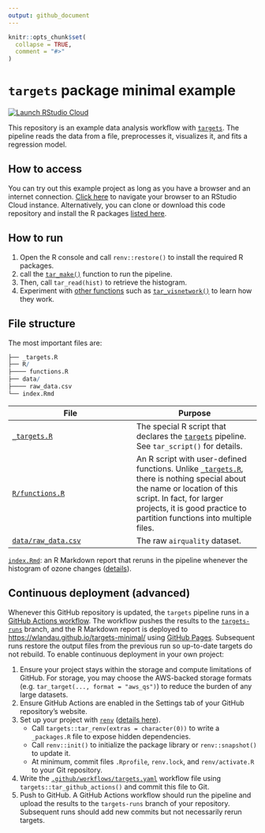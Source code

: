 ```yaml
---
output: github_document
---
```


```r
knitr::opts_chunk$set(
  collapse = TRUE,
  comment = "#>"
)
```

# `targets` package minimal example

[![Launch RStudio Cloud](https://img.shields.io/badge/RStudio-Cloud-blue)](https://rstudio.cloud/project/1430691)

This repository is an example data analysis workflow with [`targets`](https://docs.ropensci.org/targets). The pipeline reads the data from a file, preprocesses it, visualizes it, and fits a regression model. 

## How to access

You can try out this example project as long as you have a browser and an internet connection. [Click here](https://rstudio.cloud/project/1430691) to navigate your browser to an RStudio Cloud instance. Alternatively, you can clone or download this code repository and install the R packages [listed here](https://github.com/wlandau/targets-minimal/blob/03835c2aa4679dcf3f28c623a06d7505b18bee17/DESCRIPTION#L25-L30).

## How to run

1. Open the R console and call `renv::restore()` to install the required R packages.
2. call the [`tar_make()`](https://wlandau.github.io/targets/reference/tar_make.html) function to run the pipeline.
3. Then, call `tar_read(hist)` to retrieve the histogram. 
4. Experiment with [other functions](https://wlandau.github.io/targets/reference/index.html) such as [`tar_visnetwork()`](https://wlandau.github.io/targets/reference/tar_visnetwork.html) to learn how they work.

## File structure

The most important files are:

```r
├── _targets.R
├── R/
├──── functions.R
├── data/
├──── raw_data.csv
└── index.Rmd
```

File | Purpose
---|---
[`_targets.R`](https://github.com/wlandau/targets-minimal/blob/main/_targets.R) | The special R script that declares the [`targets`](https://docs.ropensci.org/targets) pipeline. See `tar_script()` for details.
[`R/functions.R`](https://github.com/wlandau/targets-minimal/blob/main/R/functions.R) | An R script with user-defined functions. Unlike [`_targets.R`](https://github.com/wlandau/targets-minimal/blob/main/_targets.R), there is nothing special about the name or location of this script. In fact, for larger projects, it is good practice to partition functions into multiple files.
[`data/raw_data.csv`](https://github.com/wlandau/targets-minimal/blob/main/data/raw_data.csv) | The raw `airquality` dataset.
[`index.Rmd`](https://github.com/wlandau/targets-minimal/blob/main/index.Rmd): an R Markdown report that reruns in the pipeline whenever the histogram of ozone changes ([details](https://books.ropensci.org/targets/files.html#literate-programming)).

## Continuous deployment (advanced)

Whenever this GitHub repository is updated, the `targets` pipeline runs in a [GitHub Actions workflow](https://github.com/wlandau/targets-minimal/actions). The workflow pushes the results to the [`targets-runs`](https://github.com/wlandau/targets-minimal/tree/targets-runs) branch, and the R Markdown report is deployed to <https://wlandau.github.io/targets-minimal/> using [GitHub Pages](https://pages.github.com/). Subsequent runs restore the output files from the previous run so up-to-date targets do not rebuild. To enable continuous deployment in your own project:

1. Ensure your project stays within the storage and compute limitations of GitHub. For storage, you may choose the AWS-backed storage formats (e.g. `tar_target(..., format = "aws_qs")`) to reduce the burden of any large datasets.
2. Ensure GitHub Actions are enabled in the Settings tab of your GitHub repository's website.
3. Set up your project with [`renv`](https://rstudio.github.io/renv/) ([details here](https://rstudio.github.io/renv/articles/ci.html)).
    * Call `targets::tar_renv(extras = character(0))` to write a `_packages.R` file to expose hidden dependencies.
    * Call `renv::init()` to initialize the package library or `renv::snapshot()` to update it.
    * At minimum, commit files `.Rprofile`, `renv.lock`, and `renv/activate.R` to your Git repository.
4. Write the [`.github/workflows/targets.yaml`](https://github.com/wlandau/targets-minimal/blob/main/.github/workflows/targets.yaml) workflow file using `targets::tar_github_actions()` and commit this file to Git.
5. Push to GitHub. A GitHub Actions workflow should run the pipeline and upload the results to the `targets-runs` branch of your repository. Subsequent runs should add new commits but not necessarily rerun targets.
